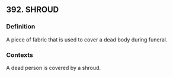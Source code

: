 ## 392. SHROUD
### Definition
A piece of fabric that is used to cover a dead body during funeral.

### Contexts
A dead person is covered by a shroud.

